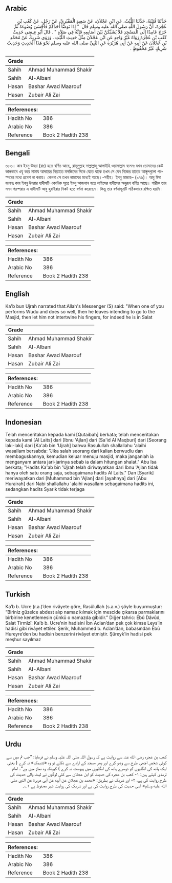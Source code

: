 ## Arabic


<div dir="rtl" lang="ar" style={{fontSize:'larger',backgroundColor:'#f8f9fa',padding:20}}>
حَدَّثَنَا قُتَيْبَةُ، حَدَّثَنَا اللَّيْثُ، عَنِ ابْنِ عَجْلاَنَ، عَنْ سَعِيدٍ الْمَقْبُرِيِّ، عَنْ رَجُلٍ، عَنْ كَعْبِ بْنِ عُجْرَةَ، أَنَّ رَسُولَ اللَّهِ صلى الله عليه وسلم قَالَ ‏ "‏ إِذَا تَوَضَّأَ أَحَدُكُمْ فَأَحْسَنَ وُضُوءَهُ ثُمَّ خَرَجَ عَامِدًا إِلَى الْمَسْجِدِ فَلاَ يُشَبِّكَنَّ بَيْنَ أَصَابِعِهِ فَإِنَّهُ فِي صَلاَةٍ ‏"‏ ‏.‏ قَالَ أَبُو عِيسَى حَدِيثُ كَعْبِ بْنِ عُجْرَةَ رَوَاهُ غَيْرُ وَاحِدٍ عَنِ ابْنِ عَجْلاَنَ مِثْلَ حَدِيثِ اللَّيْثِ ‏.‏ وَرَوَى شَرِيكٌ عَنْ مُحَمَّدِ بْنِ عَجْلاَنَ عَنْ أَبِيهِ عَنْ أَبِي هُرَيْرَةَ عَنِ النَّبِيِّ صلى الله عليه وسلم نَحْوَ هَذَا الْحَدِيثِ وَحَدِيثُ شَرِيكٍ غَيْرُ مَحْفُوظٍ ‏.‏
</div>
<div style={{backgroundColor:'#f8f9fa',padding:20, marginBottom: 10}}><table> <thead> <tr> <th>Grade</th> <th></th> </tr> </thead> <tbody> <tr><td>Sahih</td><td>Ahmad Muhammad Shakir</td></tr><tr><td>Sahih</td><td>Al-Albani</td></tr><tr><td>Hasan</td><td>Bashar Awad Maarouf</td></tr><tr><td>Hasan</td><td>Zubair Ali Zai</td></tr></tbody></table><table> <thead> <tr> <th>References:</th> <th></th> </tr> </thead> <tbody><tr><td>Hadith No</td><td>386</td></tr><tr><td>Arabic No</td><td>386</td></tr><tr><td>Reference</td><td>Book 2 Hadith 238</td></tr></tbody></table></div>

## Bengali


<div dir="ltr" lang="bn" style={{fontSize:'larger',backgroundColor:'#f8f9fa',padding:20}}>
৩৮৬। কাব ইবনু উযরা (রাঃ) হতে বর্ণিত আছে, রাসূলুল্লাহ সাল্লাল্লাহু আলাইহি ওয়াসাল্লাম বলেনঃ যখন তোমাদের কেউ ভালভাবে ওযু করে নামায আদায়ের নিয়্যাতে মসজিদের দিকে যেতে থাকে তখন সে যেন নিজের হাতের আঙ্গুলগুলো পরস্পরের মধ্যে প্রবেশ না করায়। কেননা সে তখন নামাযের মধ্যেই আছে।-সহীহ। ইবনু মাজাহ– (৯৭৬)। আবু ঈসা বলেনঃ কাব ইবনু উযরার হাদীসটি একাধিক সূত্রে ইবনু আজলান হতে লাইসের হাদীসের অনুরূপ বর্ণিত আছে। শারীক তার সনদ পরম্পরায় এ হাদীসটি আবু হুরাইরার নিকট হতে বর্ণনা করেছেন। কিন্তু তার বর্ণনাসূত্রটি সঠিকভাবে রক্ষিত হয়নি।
</div>
<div style={{backgroundColor:'#f8f9fa',padding:20, marginBottom: 10}}><table> <thead> <tr> <th>Grade</th> <th></th> </tr> </thead> <tbody> <tr><td>Sahih</td><td>Ahmad Muhammad Shakir</td></tr><tr><td>Sahih</td><td>Al-Albani</td></tr><tr><td>Hasan</td><td>Bashar Awad Maarouf</td></tr><tr><td>Hasan</td><td>Zubair Ali Zai</td></tr></tbody></table><table> <thead> <tr> <th>References:</th> <th></th> </tr> </thead> <tbody><tr><td>Hadith No</td><td>386</td></tr><tr><td>Arabic No</td><td>386</td></tr><tr><td>Reference</td><td>Book 2 Hadith 238</td></tr></tbody></table></div>

## English


<div dir="ltr" lang="en" style={{fontSize:'larger',backgroundColor:'#f8f9fa',padding:20}}>
Ka'b bun Ujrah narrated that:Allah's Messenger (S) said: "When one of you performs Wudu and does so well, then he leaves intending to go to the Masjid, then let him not intertwine his fingers, for indeed he is in Salat
</div>
<div style={{backgroundColor:'#f8f9fa',padding:20, marginBottom: 10}}><table> <thead> <tr> <th>Grade</th> <th></th> </tr> </thead> <tbody> <tr><td>Sahih</td><td>Ahmad Muhammad Shakir</td></tr><tr><td>Sahih</td><td>Al-Albani</td></tr><tr><td>Hasan</td><td>Bashar Awad Maarouf</td></tr><tr><td>Hasan</td><td>Zubair Ali Zai</td></tr></tbody></table><table> <thead> <tr> <th>References:</th> <th></th> </tr> </thead> <tbody><tr><td>Hadith No</td><td>386</td></tr><tr><td>Arabic No</td><td>386</td></tr><tr><td>Reference</td><td>Book 2 Hadith 238</td></tr></tbody></table></div>

## Indonesian


<div dir="ltr" lang="id" style={{fontSize:'larger',backgroundColor:'#f8f9fa',padding:20}}>
Telah menceritakan kepada kami [Qutaibah] berkata; telah menceritakan kepada kami [Al Laits] dari [Ibnu 'Ajlan] dari [Sa'id Al Maqburi] dari [Seorang laki-laki] dari [Ka'ab bin 'Ujrah] bahwa Rasulullah shallallahu 'alaihi wasallam bersabda: "Jika salah seorang dari kalian berwudlu dan membaguskannya, kemudian keluar menuju masjid, maka janganlah ia menganyam antara jari-jarinya sebab ia dalam hitungan shalat." Abu Isa berkata; "Hadits Ka'ab bin 'Ujrah telah diriwayatkan dari Ibnu 'Ajlan tidak hanya oleh satu orang saja, sebagaimana hadits Al Laits." Dan [Syarik] meriwayatkan dari [Muhammad bin 'Ajlan] dari [ayahnya] dari [Abu Hurairah] dari Nabi shallallahu 'alaihi wasallam sebagaimana hadits ini, sedangkan hadits Syarik tidak terjaga
</div>
<div style={{backgroundColor:'#f8f9fa',padding:20, marginBottom: 10}}><table> <thead> <tr> <th>Grade</th> <th></th> </tr> </thead> <tbody> <tr><td>Sahih</td><td>Ahmad Muhammad Shakir</td></tr><tr><td>Sahih</td><td>Al-Albani</td></tr><tr><td>Hasan</td><td>Bashar Awad Maarouf</td></tr><tr><td>Hasan</td><td>Zubair Ali Zai</td></tr></tbody></table><table> <thead> <tr> <th>References:</th> <th></th> </tr> </thead> <tbody><tr><td>Hadith No</td><td>386</td></tr><tr><td>Arabic No</td><td>386</td></tr><tr><td>Reference</td><td>Book 2 Hadith 238</td></tr></tbody></table></div>

## Turkish


<div dir="ltr" lang="tr" style={{fontSize:'larger',backgroundColor:'#f8f9fa',padding:20}}>
Ka’b b. Ucre (r.a.)’den rivâyete göre, Rasûlullah (s.a.v.) şöyle buyurmuştur: “Biriniz güzelce abdest alıp namaz kılmak için mescide çıkarsa parmaklarını birbirine kenetlemesin çünkü o namazda gibidir.” Diğer tahric: Ebû Dâvûd, Salat Tirmîzî: Ka’b b. Ucre’nin hadisini İbn Aclan’dan pek çok kimse Leys’in hadisi gibi rivâyet ettiler. Şerik, Muhammed b. Aclan’dan, babasından Ebû Hureyre’den bu hadisin benzerini rivâyet etmiştir. Şüreyk’in hadisi pek meşhur sayılmaz
</div>
<div style={{backgroundColor:'#f8f9fa',padding:20, marginBottom: 10}}><table> <thead> <tr> <th>Grade</th> <th></th> </tr> </thead> <tbody> <tr><td>Sahih</td><td>Ahmad Muhammad Shakir</td></tr><tr><td>Sahih</td><td>Al-Albani</td></tr><tr><td>Hasan</td><td>Bashar Awad Maarouf</td></tr><tr><td>Hasan</td><td>Zubair Ali Zai</td></tr></tbody></table><table> <thead> <tr> <th>References:</th> <th></th> </tr> </thead> <tbody><tr><td>Hadith No</td><td>386</td></tr><tr><td>Arabic No</td><td>386</td></tr><tr><td>Reference</td><td>Book 2 Hadith 238</td></tr></tbody></table></div>

## Urdu


<div dir="rtl" lang="ur" style={{fontSize:'larger',backgroundColor:'#f8f9fa',padding:20}}>
کعب بن عجرہ رضی الله عنہ سے روایت ہے کہ رسول اللہ صلی اللہ علیہ وسلم نے فرمایا: ”جب تم میں سے کوئی شخص اچھی طرح سے وضو کرے اور پھر مسجد کے ارادے سے نکلے تو وہ «تشبیک» نہ کرے ( یعنی ایک ہاتھ کی انگلیوں کو دوسرے ہاتھ کی انگلیوں میں پیوست نہ کرے ) کیونکہ وہ نماز میں ہے“۔ امام ترمذی کہتے ہیں: ۱- کعب بن عجرہ کی حدیث کو ابن عجلان سے کئی لوگوں نے لیث والی حدیث کی طرح روایت کی ہے، ۲- اور شریک نے بطریق: «محمد بن عجلان عن أبيه عن أبي هريرة عن النبي صلى الله عليه وسلم» اسی حدیث کی طرح روایت کی ہے اور شریک کی روایت غیر محفوظ ہے ۱؎۔
</div>
<div style={{backgroundColor:'#f8f9fa',padding:20, marginBottom: 10}}><table> <thead> <tr> <th>Grade</th> <th></th> </tr> </thead> <tbody> <tr><td>Sahih</td><td>Ahmad Muhammad Shakir</td></tr><tr><td>Sahih</td><td>Al-Albani</td></tr><tr><td>Hasan</td><td>Bashar Awad Maarouf</td></tr><tr><td>Hasan</td><td>Zubair Ali Zai</td></tr></tbody></table><table> <thead> <tr> <th>References:</th> <th></th> </tr> </thead> <tbody><tr><td>Hadith No</td><td>386</td></tr><tr><td>Arabic No</td><td>386</td></tr><tr><td>Reference</td><td>Book 2 Hadith 238</td></tr></tbody></table></div>